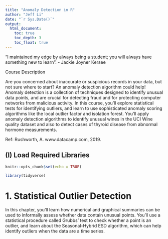 ```yaml
---
title: "Anomaly Detection in R"
author: "Jeff Li"
date: "`r Sys.Date()`"
output: 
  html_document: 
    toc: true
    toc_depth: 3
    toc_float: true
---
```


"I maintained my edge by always being a student; you will always have something new to learn". - Jackie Joyner Kersee


Course Description

Are you concerned about inaccurate or suspicious records in your data, but not sure where to start? An anomaly detection algorithm could help! Anomaly detection is a collection of techniques designed to identify unusual data points, and are crucial for detecting fraud and for protecting computer networks from malicious activity. In this course, you'll explore statistical tests for identifying outliers, and learn to use sophisticated anomaly scoring algorithms like the local outlier factor and isolation forest. You'll apply anomaly detection algorithms to identify unusual wines in the UCI Wine quality dataset and also to detect cases of thyroid disease from abnormal hormone measurements.

Ref: Rushworth, A. www.datacamp.com, 2019. 


## (I) Load Required Libraries
```r
knitr::opts_chunk$set(echo = TRUE)

library(tidyverse)


```

# 1. Statistical Outlier Detection 

In this chapter, you'll learn how numerical and graphical summaries can be used to informally assess whether data contain unusual points. You'll use a statistical procedure called Grubbs' test to check whether a point is an outlier, and learn about the Seasonal-Hybrid ESD algorithm, which can help identify outliers when the data are a time series.